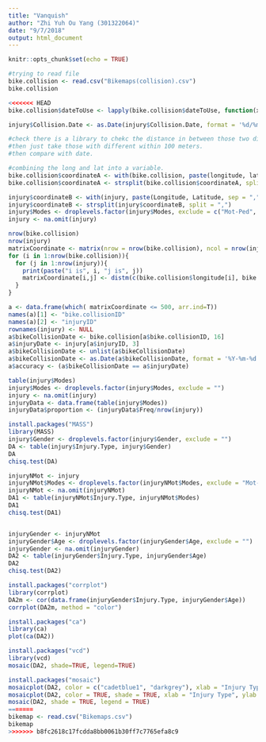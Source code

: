 ```yaml
---
title: "Vanquish"
author: "Zhi Yuh Ou Yang (301322064)"
date: "9/7/2018"
output: html_document
---
```


```r
knitr::opts_chunk$set(echo = TRUE)
```

```r
#trying to read file
bike.collision <- read.csv("Bikemaps(collision).csv")
bike.collision

<<<<<<< HEAD
bike.collision$dateToUse <- lapply(bike.collision$dateToUse, function(x) format(as.Date(x, format ='%Y-%m-%d'), '%Y-%m-%d')) #if we didnt put the second part in the function, then R will calculate the date since the origin which is from 1970.

injury$Collision.Date <- as.Date(injury$Collision.Date, format = '%d/%m/%Y')
```

```r
#check there is a library to chekc the distance in between those two different sources, the lad and long (by matrix).
#then just take those with different within 100 meters.
#then compare with date.

#combining the long and lat into a variable.
bike.collision$coordinateA <- with(bike.collision, paste(longitude, latitude, sep = ","))
bike.collision$coordinateA <- strsplit(bike.collision$coordinateA, split = ",")

injury$coordinateB <- with(injury, paste(Longitude, Latitude, sep = ","))
injury$coordinateB <- strsplit(injury$coordinateB, split = ",")
injury$Modes <- droplevels.factor(injury$Modes, exclude = c("Mot-Ped", "Ped-Unk", "Single Mot", "Single Mot", "Single Ped", "Single Veh", "Veh-Mot", "Veh-Ped", "Veh-Veh"))
injury <- na.omit(injury)

nrow(bike.collision)
nrow(injury)
matrixCoordinate <- matrix(nrow = nrow(bike.collision), ncol = nrow(injury))
for (i in 1:nrow(bike.collision)){
  for (j in 1:nrow(injury)){
    print(paste("i is", i, "j is", j))
    matrixCoordinate[i,j] <- distm(c(bike.collision$longitude[i], bike.collision$latitude[i]), c(injury$Longitude[j], injury$Latitude[j]), fun = distHaversine)
  }
}

a <- data.frame(which( matrixCoordinate <= 500, arr.ind=T))
names(a)[1] <- "bike.collisionID"
names(a)[2] <- "injuryID"
rownames(injury) <- NULL
a$bikeCollisionDate <- bike.collision[a$bike.collisionID, 16]
a$injuryDate <- injury[a$injuryID, 3]
a$bikeCollisionDate <- unlist(a$bikeCollisionDate)
a$bikeCollisionDate <- as.Date(a$bikeCollisionDate, format = '%Y-%m-%d')
a$accuracy <- (a$bikeCollisionDate == a$injuryDate)
```

```r
table(injury$Modes)
injury$Modes <- droplevels.factor(injury$Modes, exclude = "")
injury <- na.omit(injury)
injuryData <- data.frame(table(injury$Modes))
injuryData$proportion <- (injuryData$Freq/nrow(injury))
```

```r
install.packages("MASS")
library(MASS)
injury$Gender <- droplevels.factor(injury$Gender, exclude = "")
DA <- table(injury$Injury.Type, injury$Gender)
DA
chisq.test(DA) 

injuryNMot <- injury
injuryNMot$Modes <- droplevels.factor(injuryNMot$Modes, exclude = "Mot-Cyl") 
injuryNMot <- na.omit(injuryNMot)
DA1 <- table(injuryNMot$Injury.Type, injuryNMot$Modes)
DA1
chisq.test(DA1)


injuryGender <- injuryNMot
injuryGender$Age <- droplevels.factor(injuryGender$Age, exclude = "")
injuryGender <- na.omit(injuryGender)
DA2 <- table(injuryGender$Injury.Type, injuryGender$Age)
DA2
chisq.test(DA2)

install.packages("corrplot")
library(corrplot)
DA2m <- cor(data.frame(injuryGender$Injury.Type, injuryGender$Age))
corrplot(DA2m, method = "color")

install.packages("ca")
library(ca) 
plot(ca(DA2))

install.packages("vcd")
library(vcd)
mosaic(DA2, shade=TRUE, legend=TRUE)

install.packages("mosaic")
mosaicplot(DA2, color = c("cadetblue1", "darkgrey"), xlab = "Injury Type", ylab = "Age Group", shade = TRUE)
mosaicplot(DA2, color = TRUE, shade = TRUE, xlab = "Injury Type", ylab = "Age Group")
mosaic(DA2, shade = TRUE, legend = TRUE)
=======
bikemap <- read.csv("Bikemaps.csv")
bikemap
>>>>>>> b8fc2618c17fcdda8bb0061b30ff7c7765efa8c9
```

